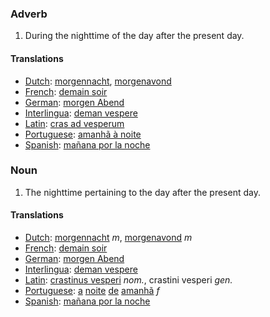 === Adverb ===

#During the nighttime of the day after the present day.

==== Translations ====
*[[Dutch]]: [[morgennacht]], [[morgenavond]]
*[[French]]: [[demain soir]]
*[[German]]: [[morgen Abend]]
*[[Interlingua]]: [[deman vespere]]
*[[Latin]]: [[cras ad vesperum]]
*[[Portuguese]]: [[amanhã à noite]]
*[[Spanish]]: [[mañana por la noche]]

=== Noun ===

#The nighttime pertaining to the day after the present day.

==== Translations ====
*[[Dutch]]: [[morgennacht]] ''m'', [[morgenavond]] ''m''
*[[French]]: [[demain soir]]
*[[German]]: [[morgen Abend]]
*[[Interlingua]]: [[deman vespere]]
*[[Latin]]: [[crastinus vesperi]] ''nom.'', crastini vesperi ''gen.''
*[[Portuguese]]: [[a]] [[noite]] [[de]] [[amanhã]] ''f''
*[[Spanish]]: [[mañana por la noche]]